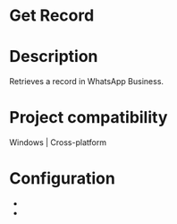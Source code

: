 ﻿# Get Record

# Description

Retrieves a record in WhatsApp Business.

# Project compatibility

Windows | Cross-platform

# Configuration

* 
*
